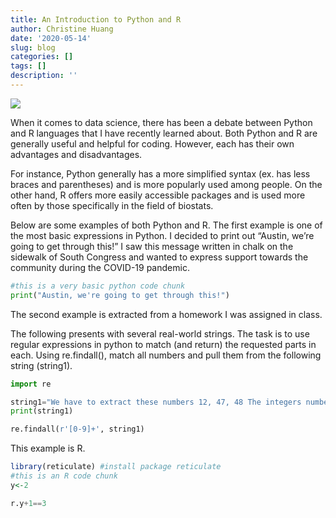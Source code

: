 ```yaml
---
title: An Introduction to Python and R
author: Christine Huang
date: '2020-05-14'
slug: blog
categories: []
tags: []
description: ''
---
```

![](/blog/2020-05-13-blog_files/pic.png)

When it comes to data science, there has been a debate between Python and R languages that I have recently learned about. Both Python and R are generally useful and helpful for coding. However, each has their own advantages and disadvantages.

For instance, Python generally has a more simplified syntax (ex. has less braces and parentheses) and is more popularly used among people. On the other hand, R offers more easily accessible packages and is used more often by those specifically in the field of biostats. 

Below are some examples of both Python and R. The first example is one of the most basic expressions in Python. I decided to print out "Austin, we're going to get through this!" I saw this message written in chalk on the sidewalk of South Congress and wanted to express support towards the community during the COVID-19 pandemic.  

```python
#this is a very basic python code chunk
print("Austin, we're going to get through this!")
```

The second example is extracted from a homework I was assigned in class. 

The following presents with several real-world strings. The task is to use regular expressions in python to match (and return) the requested parts in each. Using re.findall(), match all numbers and pull them from the following string (string1).

```python
import re

string1="We have to extract these numbers 12, 47, 48 The integers numbers are also interesting: 189 2036 314\',\' is a separator, so please extract these numbers 125,789,1450 and also these 564,90456 We like to offer you 7890$ per month in order to complete this task... we are joking"
print(string1)
```

```python
re.findall(r'[0-9]+', string1)
```

This example is R. 

```R
library(reticulate) #install package reticulate
#this is an R code chunk 
y<-2
```

```python
r.y+1==3
```
